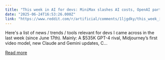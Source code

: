 ```yaml
---
title: "This week in AI for devs: MiniMax slashes AI costs, OpenAI parts ways with Scale, and Karpathy on Software 3.0"
date: "2025-06-24T16:53:26.000Z"
link: "https://www.reddit.com/r/artificial/comments/1ljgdky/this_week_in_ai_for_devs_minimax_slashes_ai_costs/"
---
```


Here's a list of news / trends / tools relevant for devs I came across in the last week (since June 17th). Mainly: A $535K GPT-4 rival, Midjourney’s first video model, new Claude and Gemini updates, C...

[Read more](https://www.reddit.com/r/artificial/comments/1ljgdky/this_week_in_ai_for_devs_minimax_slashes_ai_costs/)
